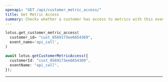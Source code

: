 ```yaml
---
openapi: "GET /api/customer_metric_access/"
title: Get Metric Access
summary: Checks whether a customer has access to metrics with this event name, and returns both the current usage of that metric and the limits (free, total) for the metric. This is useful if you want to gate access to certain features in your app based on usage.
---
```


<CodeGroup>

```py Python
lotus.get_customer_metric_access(
  customer_id= "cust_0569173ee6654369",
  event_name='api_call',
)
```

```ts Typescript
await lotus.getCustomerMetricAccess({
  customerId: "cust_0569173ee6654369",
  eventName: "api_call",
});
```

</CodeGroup>

---
